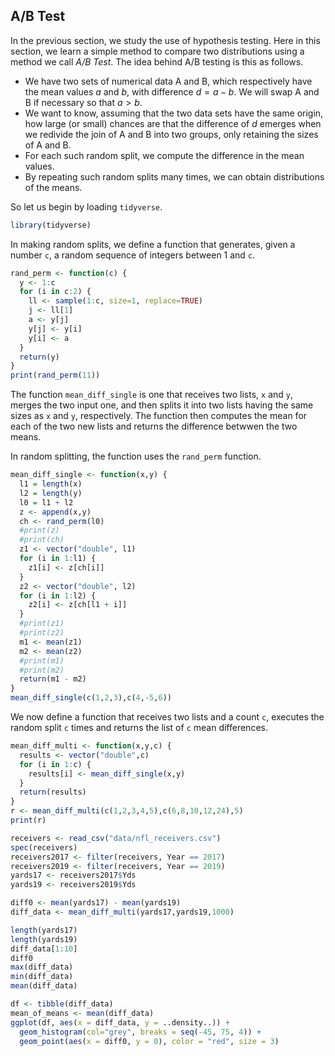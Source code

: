 ## A/B Test

In the previous section, we study the use of hypothesis testing.
Here in this section, we learn a simple method to compare two distributions using a method we call *A/B Test*.
The idea behind A/B testing is this as follows.

* We have two sets of numerical data A and B, which respectively have the mean values $a$ and $b$, with difference $d = a - b$. We will swap A and B if necessary so that $a > b$.
* We want to know, assuming that the two data sets have the same origin, how large (or small) chances are that the difference of $d$ emerges when we redivide the join of A and B into two groups, only retaining the sizes of A and B.
* For each such random split, we compute the difference in the mean values.
* By repeating such random splits many times, we can obtain distributions of the means.

So let us begin by loading `tidyverse`.

```r
library(tidyverse)
```

In making random splits, we define a function that generates, given a number `c`, a random sequence of integers between 1 and `c`.

```r
rand_perm <- function(c) {
  y <- 1:c
  for (i in c:2) {
    ll <- sample(1:c, size=1, replace=TRUE)
    j <- ll[1]  
    a <- y[j]
    y[j] <- y[i]
    y[i] <- a
  }
  return(y)
}
print(rand_perm(11))
```

The function `mean_diff_single` is one that receives two lists, `x` and `y`, merges the two input one, and then splits it into two lists having the same sizes as `x` and `y`, respectively.
The function then computes the mean for each of the two new lists and returns the difference betwwen the two means.

In random splitting, the function uses the `rand_perm` function.

```r
mean_diff_single <- function(x,y) {
  l1 = length(x)
  l2 = length(y)
  l0 = l1 + l2
  z <- append(x,y)
  ch <- rand_perm(l0)
  #print(z)
  #print(ch)
  z1 <- vector("double", l1)
  for (i in 1:l1) {
    z1[i] <- z[ch[i]]
  }
  z2 <- vector("double", l2)
  for (i in 1:l2) {
    z2[i] <- z[ch[l1 + i]]
  }
  #print(z1)
  #print(z2)
  m1 <- mean(z1)
  m2 <- mean(z2)
  #print(m1)
  #print(m2)
  return(m1 - m2)
}
mean_diff_single(c(1,2,3),c(4,-5,6))
```

We now define a function that receives two lists and a count `c`, executes the random split `c` times and returns the list of `c` mean differences.
```r
mean_diff_multi <- function(x,y,c) {
  results <- vector("double",c)
  for (i in 1:c) {
    results[i] <- mean_diff_single(x,y)
  }
  return(results)
}
r <- mean_diff_multi(c(1,2,3,4,5),c(6,8,10,12,24),5)
print(r)
```

```r
receivers <- read_csv("data/nfl_receivers.csv")
spec(receivers)
receivers2017 <- filter(receivers, Year == 2017)
receivers2019 <- filter(receivers, Year == 2019)
yards17 <- receivers2017$Yds
yards19 <- receivers2019$Yds

```


```r
diff0 <- mean(yards17) - mean(yards19)
diff_data <- mean_diff_multi(yards17,yards19,1000)
```

```r
length(yards17)
length(yards19)
diff_data[1:10]
diff0
max(diff_data)
min(diff_data)
mean(diff_data)
```

```r
df <- tibble(diff_data)
mean_of_means <- mean(diff_data)
ggplot(df, aes(x = diff_data, y = ..density..)) + 
  geom_histogram(col="grey", breaks = seq(-45, 75, 4)) +
  geom_point(aes(x = diff0, y = 0), color = "red", size = 3)
```

<!--
```r
split_data <- function(x,y) {
  l <- length(x)
  l1 <- floor(l/2)
  l2 <- l - l1
  ch <- rand_perm(l)
  x1 <- vector("integer", l1)
  for (i in 1:l1) {
    x1[i] <- x[ch[i]]
  }
  x2 <- vector("integer", l2)
  for (i in 1:l2) {
    x2[i] <- x[ch[l1 + i]]
  }
  l <- length(y)
  l1 <- floor(l/2)
  l2 <- l - l1
  ch <- rand_perm(l)
  y1 <- vector("integer", l1)
  for (i in 1:l1) {
    y1[i] <- y[ch[i]]
  }
  y2 <- vector("integer", l2)
  for (i in 1:l2) {
    y2[i] <- y[ch[l1 + i]]
  }
  z1 <- c(x1,y1)
  z2 <- c(x2,y2)
  #print(z1)
  #print(z2)
  diff <- mean(z1) - mean(z2)
  return(diff)
}
split_data(c(1,2,3),c(-4,-5,-6,-7))
```
-->




<!--
We have seen several examples of assessing whether a single sample looks like random draws from a specified chance model.

* Did the Alameda County jury panels look like a random sample from the population of eligible jurors?
* Did the pea plants that Mendel grew have colors that were consistent with the chances he specified in his model?

In all of these cases there was just one random sample, and we were trying to decide how it had been generated. But often, data scientists have to compare two random samples with each other. For example, they might have to compare the outcomes of patients who have been assigned at random to a treatment group and a control group. Or they might have randomized internet users to receive two different versions of a website, after which they would want to compare the actions of the two random groups.

In this chapter, we develop a way of using R to compare two random samples and answer questions about the similarities and differences between them. You will see that the methods we develop have diverse applications. Our examples are from medicine and public health as well as football! `This last sentence may need rewriting if the currently empty sections will remain empty.`

## A/B Testing 

In modern data analytics, deciding whether two numerical samples come from the same underlying distribution is called A/B testing. The name refers to the labels of the two samples, A and B.

We will develop the method in the context of an example. The data come from a sample of newborns in a large hospital system. We will treat it as if it were a simple random sample though the sampling was done in multiple stages. [Stat Labs](https://www.stat.berkeley.edu/~statlabs/) by Deborah Nolan and Terry Speed has details about a larger dataset from which this set is drawn.

### Prerequisites

We will be making use of the tidyverse and the readtext packages in this chapter, so let's load them in. 

```r
library(tidyverse)
library(readtext)
```

### Smokers and Nonsmokers 

The table `births` contains the following variables for 1,174 mother-baby pairs: the baby's birth weight in ounces, the number of gestational days, the mother's age in completed years, the mother's height in inches, pregnancy weight in pounds, and whether or not the mother smoked during pregnancy.

```r
url <- "https://raw.githubusercontent.com/data-8/materials-su19/master/materials/su19/lec/baby.csv"
births <- read_csv(url)
births
```

One of the aims of the study was to see whether maternal smoking was associated with birth weight. Let's see what we can say about the two variables.

We'll start by selecting just `Birth Weight` and `Maternal Smoker`. There are 715 non-smokers among the women in the sample, and 459 smokers.

```r
smoking_and_birthweight <- select(births, 'Maternal Smoker', 'Birth Weight') %>%
  rename(maternal_smoker = "Maternal Smoker", birth_weight = "Birth Weight")

smoking_and_birthweight %>%
  group_by(maternal_smoker) %>%
  count()
```


Let's look at the distribution of the birth weights of the babies of the non-smoking mothers compared to those of the smoking mothers. To generate two overlaid histograms, we will use hist with the optional group argument which is a column label or index. The rows of the table are first grouped by this column and then a histogram is drawn for each one.

```r
ggplot(smoking_and_birthweight) + 
  geom_histogram(aes(x = birth_weight, y = ..density.., fill = maternal_smoker),
                 alpha = 0.8, position = "identity")
```
The distribution of the weights of the babies born to mothers who smoked appears to be based slightly to the left of the distribution corresponding to non-smoking mothers. The weights of the babies of the mothers who smoked seem lower on average than the weights of the babies of the non-smokers.

This raises the question of whether the difference reflects just chance variation or a difference in the distributions in the larger population. Could it be that there is no difference between the two distributions in the population, but we are seeing a difference in the samples just because of the mothers who happened to be selected?

### The Hypotheses

We can try to answer this question by a test of hypotheses. The chance model that we will test says that there is no underlying difference in the popuations; the distributions in the samples are different just due to chance.

Formally, this is the null hypothesis. We are going to have to figure out how to simulate a useful statistic under this hypothesis. But as a start, let's just state the two natural hypotheses.

__Null hypothesis:__ In the population, the distribution of birth weights of babies is the same for mothers who don't smoke as for mothers who do. The difference in the sample is due to chance.

__Alternative hypothesis:__ In the population, the babies of the mothers who smoke have a lower birth weight, on average, than the babies of the non-smokers.

### Test Statistic 

The alternative hypothesis compares the average birth weights of the two groups and says that the average for the mothers who smoke is smaller. Therefore it is reasonable for us to use the difference between the two group means as our statistic.

We will do the subtraction in the order "average weight of the smoking group − average weight of the non-smoking group". Small values (that is, large negative values) of this statistic will favor the alternative hypothesis.

The observed value of the test statistic is about $−9.27$ ounces.

```r
means_df <- smoking_and_birthweight %>%
  group_by(maternal_smoker) %>%
  summarize(birth_weight_average = mean(birth_weight))
means_df
```

```r
observed_difference <- means_df$birth_weight_average[2] - means_df$birth_weight_average[1]
observed_difference
```

We are going compute such differences repeatedly in our simulations below, so we will define a function to do the job. The function takes three arguments:

* the name of the table of data
* the label of the column that contains the numerical variable whose average is of interest
* the label of the column that contains the Boolean variable for grouping

It returns the difference between the means of the `True` group and the `False` group.

```r
difference_of_means <- function(df, label, group_label) {
  # @Jerry: https://stackoverflow.com/questions/34186903/error-when-using-dplyr-inside-of-a-function
  # @Jerry: must explain double fencing {{ }}
  means_df <- df %>%
    group_by({{ group_label }}, .groups = 'drop') %>%
    summarize(average = mean({{ label }}), .groups = 'drop')
  return(means_df$average[2] - means_df$average[1])
}

difference_of_means(smoking_and_birthweight, birth_weight, maternal_smoker)
```

That's the same as the value we calculated just earlier. 

### Predicting the Statistic Under the Null Hypothesis

To see how the statistic should vary under the null hypothesis, we have to figure out how to simulate the statistic under that hypothesis. A clever method based on *random permutations* does just that.

If there were no difference between the two distributions in the underlying population, then whether a birth weight has the label True or False with respect to maternal smoking should make no difference to the average. The idea, then, is to shuffle all the labels randomly among the mothers. This is called *random permutation*.

Take the difference of the two new group means: the mean weight of the babies whose mothers have been randomly labeled smokers and the mean weight of the babies of the remaining mothers who have all been randomly labeled non-smokers. This is a simulated value of the test statistic under the null hypothesis.

Let's see how to do this. It's always a good idea to start with the data.

```r
smoking_and_birthweight
```

There are 1,174 rows in the table. To shuffle all the labels, we will draw a random sample of 1,174 rows without replacement. Then the sample will include all the rows of the table, in random order.

We can use the Table method sample with the optional with_replacement=False argument. We don't have to specify a sample size, because by default, sample draws as many times as there are rows in the table.

```r
original_and_shuffled <- smoking_and_birthweight %>%
  mutate(shuffled_label = sample(pull(smoking_and_birthweight, maternal_smoker)))
original_and_shuffled
```

Each baby's mother now has a random smoker/non-smoker label in the column Shuffled Label, while her original label is in Maternal Smoker. If the null hypothesis is true, all the random re-arrangements of the labels should be equally likely.

Let's see how different the average weights are in the two randomly labeled groups.

```r
shuffled_group_means <- original_and_shuffled %>%
  select(-maternal_smoker) %>% 
  group_by(shuffled_label) %>%
  summarize(birth_weight_average = mean(birth_weight))
shuffled_group_means
```

The averages of the two randomly selected groups are quite a bit closer than the averages of the two original groups. We can use our function `difference_of_means()` to find the two differences.

```r
difference_of_means(original_and_shuffled, birth_weight, shuffled_label)
```

```r
difference_of_means(original_and_shuffled, birth_weight, maternal_smoker)
```

But could a different shuffle have resulted in a larger difference between the group averages? To get a sense of the variability, we must simulate the difference many times.

As always, we will start by defining a function that simulates one value of the test statistic under the null hypothesis. This is just a matter of collecting the code that we wrote above. But because we will later want to use the same process for comparing means of other variables, we will define a function that takes three arguments:

* the name of the table of data
* the label of the column that contains the numerical variable
* the label of the column that contains the Boolean variable for grouping

It returns the difference between the means of two groups formed by randomly shuffling all the labels.

```r
one_simulated_difference <- function(df, label, group_label, x) {
  # @Jerry: need to discuss pull()
  shuffled_table <- df %>%
    mutate(shuffled_label = sample(pull(df, {{ group_label }})))

  return(difference_of_means(shuffled_table, {{ label }}, shuffled_label))
}
  
```

Run the cell below a few times to see how the output changes.

```r
one_simulated_difference(smoking_and_birthweight, birth_weight, maternal_smoker)
```

### Permutation Test 

Tests based on random permutations of the data are called permutation tests. We are performing one in this example. In the cell below, we will simulate our test statistic – the difference between the averages of the two groups – many times and collect the differences in an array.

```r
num_repetitions <- 5000
differences <- map_dbl(.x = 1:num_repetitions, 
                       .f = one_simulated_difference,
                       df = smoking_and_birthweight, 
                       label = birth_weight,
                       group_label = maternal_smoker)
```

The vector `differences` contains 5,000 simulated values of our test statistic: the difference between the mean weight in the smoking group and the mean weight in the non-smoking group, when the labels have been assigned at random.

### Conclusion of the Test

The histogram below shows the distribution of these 5,000 values. It is the empirical distribution of the test statistic simulated under the null hypothesis. This is a prediction about the test statistic, based on the null hypothesis.

```r
ggplot(tibble(differences)) +
  geom_histogram(aes(x = differences , y = ..density..), color = "gray")
```

Notice how the distribution is centered around 0. This makes sense, because under the null hypothesis the two groups should have roughly the same average. Therefore the difference between the group averages should be around 0.

The observed difference in the original sample is about $−9.27$ ounces, which doesn't even appear on the horizontal scale of the histogram. Let's annotate the histogram with the observed difference to emphasize the discrepency.

```r
ggplot(tibble(differences)) +
  geom_histogram(aes(x = differences , y = ..density..), color = "gray") +
  geom_point(aes(x = -9.2, y = 0), size = 3, color = "red")
```

The observed value of the statistic and the predicted behavior of the statistic under the null hypothesis are inconsistent.

The conclusion of the test is that the data favor the alternative over the null. The average birth weight of babies born to mothers who smoke is less than the average birth weight of babies born to non-smokers.

If you want to compute an empirical P-value, remember that low values of the statistic favor the alternative hypothesis.

```r
empirical_p <- sum(differences <= observed_difference) / num_repetitions
empirical_p
```

The empirical P-value is 0, meaning that none of the 5,000 permuted samples resulted in a difference of -9.27 or lower. This is only an approximation. The exact chance of getting a difference in that range is not 0 but it is vanishingly small.

### Another Permutation Test

We can use the same method to compare other attributes of the smokers and the non-smokers, such as their ages. Histograms of the ages of the two groups show that in the sample, the mothers who smoked tended to be younger.

```r
smoking_and_age <- select(births, 'Maternal Smoker', 'Maternal Age') %>%
  rename(maternal_smoker = "Maternal Smoker", maternal_age = "Maternal Age")

ggplot(smoking_and_age) + 
  geom_histogram(aes(x = maternal_age, y = ..density.., fill = maternal_smoker),
                 alpha = 0.8, position = "identity")
```

The observed difference between the average ages is about -0.8 years.

```r
observed_age_difference <- difference_of_means(smoking_and_age, maternal_age, maternal_smoker)
observed_age_difference
```

Remember that the difference is calculated as the mean age of the smokers minus the mean age of the non-smokers. The negative sign shows that the smokers are younger on average.

Is this difference due to chance, or does it reflect an underlying difference in the population?

As before, we can use a permutation test to answer this question. If the underlying distributions of ages in the two groups are the same, then the empirical distribution of the difference based on permuted samples will predict how the statistic should vary due to chance.

```r
num_repetitions <- 5000
age_differences <- map_dbl(.x = 1:num_repetitions, 
                       .f = one_simulated_difference,
                       df = smoking_and_age, 
                       label = maternal_age,
                       group_label = maternal_smoker)
```

The observed difference is in the tail of the empirical distribution of the differences simulated under the null hypothesis.

```r
ggplot(tibble(age_differences)) +
  geom_histogram(aes(x = age_differences, y = ..density..), color = "gray") +
  geom_point(aes(x = observed_age_difference, y = 0), size = 3, color = "red")
```

The empirical P-value of the test is the proportion of simulated differences that were equal to or less than the observed difference. This is because low values of the difference favor the alternative hypothesis that the smokers were younger on average.

```r
empirical_p <- sum(age_differences <= observed_age_difference) / num_repetitions
empirical_p
```

The empirical P-value is around 1% and therefore the result is statistically significant. The test supports the hypothesis that the smokers were younger on average.

## Deflategate

TBA

## Causality

TBA

-->


